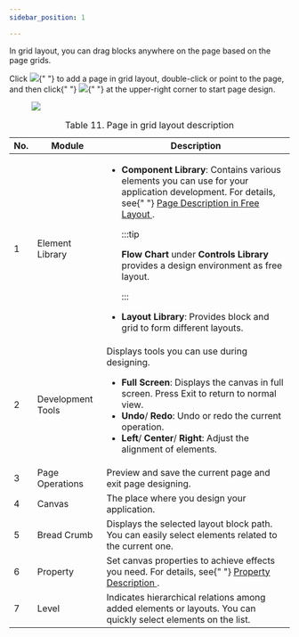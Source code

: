 ```yaml
---
sidebar_position: 1

---
```



<article
  className="nested2"
  aria-labelledby="unique_1533302015__title_hvm_cvv_35b"
  id="unique_1533302015"
>

<div>
    <section className="section">
      <p>In grid layout, you can drag blocks anywhere on the page based on the page grids.</p>
    </section>
  </div>
  <article
    className="nested3"
    aria-labelledby="designing_a_page_in_grid_layout__title_c3r_1hv_35b"
    id="designing_a_page_in_grid_layout"
  >

<div>
      <section
        className="section"
        id="designing_a_page_in_grid_layout__context_z1x_hkr_j5b"
      >
        Click
        <img
          id="designing_a_page_in_grid_layout__image_nds_tpy_j5b"
          src="https://wordpressfreezonex.oss-cn-hangzhou.aliyuncs.com/appDesign/Snap1.png"
        />{" "}
        to add a page in grid layout, double-click or point to the page, and
        then click{" "}
        <img
          id="designing_a_page_in_grid_layout__image_p54_gdv_35b"
          src="https://wordpressfreezonex.oss-cn-hangzhou.aliyuncs.com/appDesign/Snap9.png"
        />{" "}
        at the upper-right corner to start page design.
        <figure
          className="fignone"
          id="designing_a_page_in_grid_layout__fig_yfh_jdv_35b"
        >
          <img
            id="designing_a_page_in_grid_layout__image_zfh_jdv_35b"
            src="https://wordpressfreezonex.oss-cn-hangzhou.aliyuncs.com/appDesign/32.png"
          />
        </figure>
        <table
          id="designing_a_page_in_grid_layout__table_trl_2kv_35b"
          className="frame-all"
        >
          <caption>
            <span className="table--title-label">Table 11. </span>
            <span id="designing_a_page_in_grid_layout__title_url_2kv_35b">
              Page in grid layout description
            </span>
          </caption>
          <colgroup>
            <col style={{ width: "10.84598698481562%" }} />
            <col style={{ width: "18.438177874186554%" }} />
            <col style={{ width: "70.71583514099784%" }} />
          </colgroup>
          <thead>
            <tr>
              <th id="designing_a_page_in_grid_layout__table_trl_2kv_35b__entry__1">
                No.
              </th>
              <th id="designing_a_page_in_grid_layout__table_trl_2kv_35b__entry__2">
                Module
              </th>
              <th id="designing_a_page_in_grid_layout__table_trl_2kv_35b__entry__3">
                Description
              </th>
            </tr>
          </thead>
          <tbody>
            <tr>
              <td headers="designing_a_page_in_grid_layout__table_trl_2kv_35b__entry__1">
                1
              </td>
              <td headers="designing_a_page_in_grid_layout__table_trl_2kv_35b__entry__2">
                Element Library
              </td>
              <td headers="designing_a_page_in_grid_layout__table_trl_2kv_35b__entry__3">
                <ul id="designing_a_page_in_grid_layout__ul_wcm_tmv_35b">
                  <li>
                    <strong>Component Library</strong>: Contains various
                    elements you can use for your application development. For
                    details, see{" "}
                    <a href="application_creation.html#designing_a_page_in_free_layout__title_bb2_zgv_35b">
                      Page Description in Free Layout
                    </a>
                    .


:::tip

<strong>Flow Chart</strong> under <strong>Controls Library</strong> provides a design environment as free layout.

:::

</li>
                  <li>
                    <strong>Layout Library</strong>: Provides block and grid to
                    form different layouts.
                  </li>
                </ul>
              </td>
            </tr>
            <tr>
              <td headers="designing_a_page_in_grid_layout__table_trl_2kv_35b__entry__1">
                2
              </td>
              <td headers="designing_a_page_in_grid_layout__table_trl_2kv_35b__entry__2">
                Development Tools
              </td>
              <td headers="designing_a_page_in_grid_layout__table_trl_2kv_35b__entry__3">
                Displays tools you can use during designing.
                <ul id="designing_a_page_in_grid_layout__ul_wzw_szy_j5b">
                  <li>
                    <strong>Full Screen</strong>: Displays the
                    canvas in full screen. Press Exit to return to normal view.
                  </li>
                  <li>
                    <strong>Undo</strong>/
                    <strong>Redo</strong>: Undo or redo the
                    current operation.
                  </li>
                  <li>
                    <strong>Left</strong>/
                    <strong>Center</strong>/
                    <strong>Right</strong>: Adjust the
                    alignment of elements.
                  </li>
                </ul>
              </td>
            </tr>
            <tr>
              <td headers="designing_a_page_in_grid_layout__table_trl_2kv_35b__entry__1">
                3
              </td>
              <td headers="designing_a_page_in_grid_layout__table_trl_2kv_35b__entry__2">
                Page Operations
              </td>
              <td headers="designing_a_page_in_grid_layout__table_trl_2kv_35b__entry__3">
                Preview and save the current page and exit page designing.
              </td>
            </tr>
            <tr>
              <td headers="designing_a_page_in_grid_layout__table_trl_2kv_35b__entry__1">
                4
              </td>
              <td headers="designing_a_page_in_grid_layout__table_trl_2kv_35b__entry__2">
                Canvas
              </td>
              <td headers="designing_a_page_in_grid_layout__table_trl_2kv_35b__entry__3">
                The place where you design your application.
              </td>
            </tr>
            <tr>
              <td headers="designing_a_page_in_grid_layout__table_trl_2kv_35b__entry__1">
                5
              </td>
              <td headers="designing_a_page_in_grid_layout__table_trl_2kv_35b__entry__2">
                Bread Crumb
              </td>
              <td headers="designing_a_page_in_grid_layout__table_trl_2kv_35b__entry__3">
                Displays the selected layout block path. You can easily select
                elements related to the current one.
              </td>
            </tr>
            <tr>
              <td headers="designing_a_page_in_grid_layout__table_trl_2kv_35b__entry__1">
                6
              </td>
              <td headers="designing_a_page_in_grid_layout__table_trl_2kv_35b__entry__2">
                Property
              </td>
              <td headers="designing_a_page_in_grid_layout__table_trl_2kv_35b__entry__3">
                Set canvas properties to achieve effects you need. For details,
                see{" "}
                <a href="application_creation.html#unique_2102912853">
                  Property Description
                </a>
                .
              </td>
            </tr>
            <tr>
              <td headers="designing_a_page_in_grid_layout__table_trl_2kv_35b__entry__1">
                7
              </td>
              <td headers="designing_a_page_in_grid_layout__table_trl_2kv_35b__entry__2">
                Level
              </td>
              <td headers="designing_a_page_in_grid_layout__table_trl_2kv_35b__entry__3">
                Indicates hierarchical relations among added elements or
                layouts. You can quickly select elements on the list.
              </td>
            </tr>
          </tbody>
        </table>
      </section>
    </div>
  </article>
</article>
